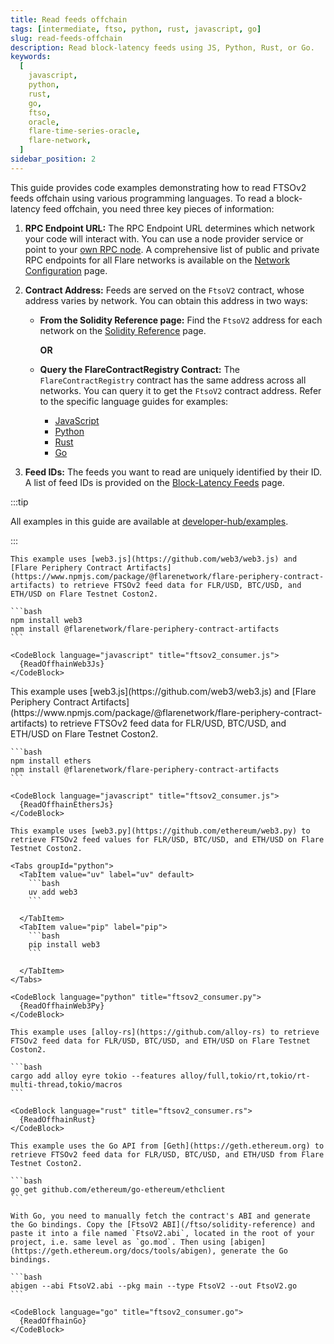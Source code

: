 ```yaml
---
title: Read feeds offchain
tags: [intermediate, ftso, python, rust, javascript, go]
slug: read-feeds-offchain
description: Read block-latency feeds using JS, Python, Rust, or Go.
keywords:
  [
    javascript,
    python,
    rust,
    go,
    ftso,
    oracle,
    flare-time-series-oracle,
    flare-network,
  ]
sidebar_position: 2
---
```



This guide provides code examples demonstrating how to read FTSOv2 feeds offchain using various programming languages. To read a block-latency feed offchain, you need three key pieces of information:

1. **RPC Endpoint URL:** The RPC Endpoint URL determines which network your code will interact with. You can use a node provider service or point to your [own RPC node](/run-node#rpc-node). A comprehensive list of public and private RPC endpoints for all Flare networks is available on the [Network Configuration](/network/overview#configuration) page.

2. **Contract Address:** Feeds are served on the `FtsoV2` contract, whose address varies by network. You can obtain this address in two ways:
   - **From the Solidity Reference page:** Find the `FtsoV2` address for each network on the [Solidity Reference](/ftso/solidity-reference) page.

     **OR**

   - **Query the FlareContractRegistry Contract:** The `FlareContractRegistry` contract has the same address across all networks. You can query it to get the `FtsoV2` contract address. Refer to the specific language guides for examples:
     - [JavaScript](/network/guides/flare-for-javascript-developers#make-query)
     - [Python](/network/guides/flare-for-python-developers#make-query)
     - [Rust](/network/guides/flare-for-rust-developers#make-query)
     - [Go](/network/guides/flare-for-go-developers#make-query)

3. **Feed IDs:** The feeds you want to read are uniquely identified by their ID. A list of feed IDs is provided on the [Block-Latency Feeds](/ftso/feeds) page.

:::tip

All examples in this guide are available at [developer-hub/examples](https://github.com/flare-foundation/developer-hub/tree/main/examples).

:::

<Tabs block>
  <TabItem value="web3js" label="web3.js" default>

    This example uses [web3.js](https://github.com/web3/web3.js) and [Flare Periphery Contract Artifacts](https://www.npmjs.com/package/@flarenetwork/flare-periphery-contract-artifacts) to retrieve FTSOv2 feed data for FLR/USD, BTC/USD, and ETH/USD on Flare Testnet Coston2.

    ```bash
    npm install web3
    npm install @flarenetwork/flare-periphery-contract-artifacts
    ```

    <CodeBlock language="javascript" title="ftsov2_consumer.js">
      {ReadOffhainWeb3Js}
    </CodeBlock>

  </TabItem>
  <TabItem value="ethersjs" label="ethers.js">
    This example uses [web3.js](https://github.com/web3/web3.js) and [Flare Periphery Contract Artifacts](https://www.npmjs.com/package/@flarenetwork/flare-periphery-contract-artifacts) to retrieve FTSOv2 feed data for FLR/USD, BTC/USD, and ETH/USD on Flare Testnet Coston2.

    ```bash
    npm install ethers
    npm install @flarenetwork/flare-periphery-contract-artifacts
    ```

    <CodeBlock language="javascript" title="ftsov2_consumer.js">
      {ReadOffhainEthersJs}
    </CodeBlock>

  </TabItem>
  <TabItem value="web3py" label="web3.py">

    This example uses [web3.py](https://github.com/ethereum/web3.py) to retrieve FTSOv2 feed values for FLR/USD, BTC/USD, and ETH/USD on Flare Testnet Coston2.

    <Tabs groupId="python">
      <TabItem value="uv" label="uv" default>
        ```bash
        uv add web3
        ```

      </TabItem>
      <TabItem value="pip" label="pip">
        ```bash
        pip install web3
        ```

      </TabItem>
    </Tabs>

    <CodeBlock language="python" title="ftsov2_consumer.py">
      {ReadOffhainWeb3Py}
    </CodeBlock>

  </TabItem>
  <TabItem value="alloyrs" label="alloy-rs">

    This example uses [alloy-rs](https://github.com/alloy-rs) to retrieve FTSOv2 feed data for FLR/USD, BTC/USD, and ETH/USD on Flare Testnet Coston2.

    ```bash
    cargo add alloy eyre tokio --features alloy/full,tokio/rt,tokio/rt-multi-thread,tokio/macros
    ```

    <CodeBlock language="rust" title="ftsov2_consumer.rs">
      {ReadOffhainRust}
    </CodeBlock>

  </TabItem>
  <TabItem value="goethereum" label="go-ethereum">

    This example uses the Go API from [Geth](https://geth.ethereum.org) to retrieve FTSOv2 feed data for FLR/USD, BTC/USD, and ETH/USD from Flare Testnet Coston2.

    ```bash
    go get github.com/ethereum/go-ethereum/ethclient
    ```

    With Go, you need to manually fetch the contract's ABI and generate the Go bindings. Copy the [FtsoV2 ABI](/ftso/solidity-reference) and paste it into a file named `FtsoV2.abi`, located in the root of your project, i.e. same level as `go.mod`. Then using [abigen](https://geth.ethereum.org/docs/tools/abigen), generate the Go bindings.

    ```bash
    abigen --abi FtsoV2.abi --pkg main --type FtsoV2 --out FtsoV2.go
    ```

    <CodeBlock language="go" title="ftsov2_consumer.go">
      {ReadOffhainGo}
    </CodeBlock>

  </TabItem>
</Tabs>
